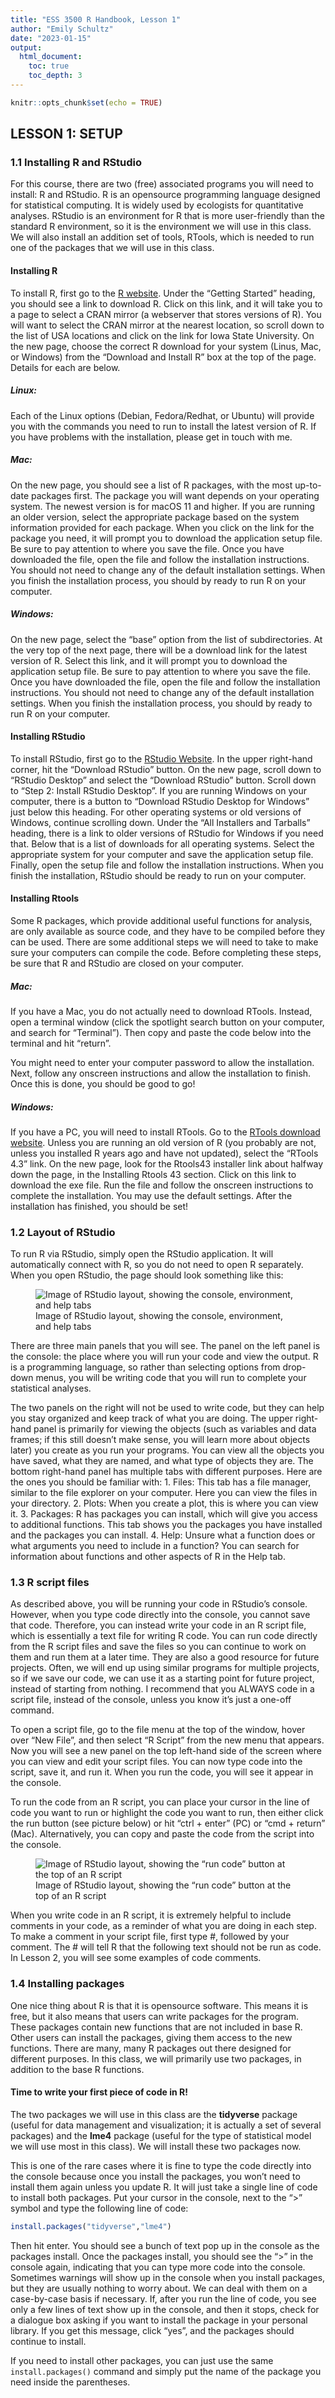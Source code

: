 ```yaml
---
title: "ESS 3500 R Handbook, Lesson 1"
author: "Emily Schultz"
date: "2023-01-15"
output: 
  html_document:
    toc: true
    toc_depth: 3
---
```


```r
knitr::opts_chunk$set(echo = TRUE)
```

## LESSON 1: SETUP
### 1.1 Installing R and RStudio

For this course, there are two (free) associated programs you will need to install: R and RStudio. R is an opensource programming language designed for statistical computing. It is widely used by ecologists for quantitative analyses. RStudio is an environment for R that is more user-friendly than the standard R environment, so it is the environment we will use in this class. We will also install an addition set of tools, RTools, which is needed to run one of the packages that we will use in this class.

#### Installing R
To install R, first go to the [R website](https://www.r-project.org/). Under the “Getting Started” heading, you should see a link to download R. Click on this link, and it will take you to a page to select a CRAN mirror (a webserver that stores versions of R). You will want to select the CRAN mirror at the nearest location, so scroll down to the list of USA locations and click on the link for Iowa State University. On the new page, choose the correct R download for your system (Linus, Mac, or Windows) from the “Download and Install R” box at the top of the page. Details for each are below.

##### Linux:
Each of the Linux options (Debian, Fedora/Redhat, or Ubuntu) will provide you with the commands you need to run to install the latest version of R. If you have problems with the installation, please get in touch with me.

##### Mac:
On the new page, you should see a list of R packages, with the most up-to-date packages first. The package you will want depends on your operating system. The newest version is for macOS 11 and higher. If you are running an older version, select the appropriate package based on the system information provided for each package. When you click on the link for the package you need, it will prompt you to download the application setup file. Be sure to pay attention to where you save the file. Once you have downloaded the file, open the file and follow the installation instructions. You should not need to change any of the default installation settings. When you finish the installation process, you should by ready to run R on your computer.

##### Windows:
On the new page, select the “base” option from the list of subdirectories. At the very top of the next page, there will be a download link for the latest version of R. Select this link, and it will prompt you to download the application setup file. Be sure to pay attention to where you save the file. Once you have downloaded the file, open the file and follow the installation instructions. You should not need to change any of the default installation settings. When you finish the installation process, you should by ready to run R on your computer.

#### Installing RStudio
To install RStudio, first go to the [RStudio Website](https://www.rstudio.com). In the upper right-hand corner, hit the “Download RStudio” button. On the new page, scroll down to “RStudio Desktop” and select the “Download RStudio” button. Scroll down to “Step 2: Install RStudio Desktop”. If you are running Windows on your computer, there is a button to “Download RStudio Desktop for Windows” just below this heading. For other operating systems or old versions of Windows, continue scrolling down. Under the “All Installers and Tarballs” heading, there is a link to older versions of RStudio for Windows if you need that. Below that is a list of downloads for all operating systems. Select the appropriate system for your computer and save the application setup file. Finally, open the setup file and follow the installation instructions. When you finish the installation, RStudio should be ready to run on your computer.

#### Installing Rtools
Some R packages, which provide additional useful functions for analysis, are only available as source code, and they have to be compiled before they can be used. There are some additional steps we will need to take to make sure your computers can compile the code. Before completing these steps, be sure that R and RStudio are closed on your computer.

##### Mac:
If you have a Mac, you do not actually need to download RTools. Instead, open a terminal window (click the spotlight search button on your computer, and search for "Terminal"). Then copy and paste the code below into the terminal and hit "return".

You might need to enter your computer password to allow the installation. Next, follow any onscreen instructions and allow the installation to finish. Once this is done, you should be good to go!

##### Windows:
If you have a PC, you will need to install RTools. Go to the [RTools download website](https://cran.r-project.org/bin/windows/Rtools/). Unless you are running an old version of R (you probably are not, unless you installed R years ago and have not updated), select the "RTools 4.3" link. On the new page, look for the Rtools43 installer link about halfway down the page, in the Installing Rtools 43 section. Click on this link to download the exe file. Run the file and follow the onscreen instructions to complete the installation. You may use the default settings. After the installation has finished, you should be set!

### 1.2	Layout of RStudio
To run R via RStudio, simply open the RStudio application. It will automatically connect with R, so you do not need to open R separately. When you open RStudio, the page should look something like this:

![Image of RStudio layout, showing the console, environment, and help tabs](RStudio.png)

There are three main panels that you will see. The panel on the left panel is the console: the place where you will run your code and view the output. R is a programming language, so rather than selecting options from drop-down menus, you will be writing code that you will run to complete your statistical analyses. 

The two panels on the right will not be used to write code, but they can help you stay organized and keep track of what you are doing. The upper right-hand panel is primarily for viewing the objects (such as variables and data frames; if this still doesn’t make sense, you will learn more about objects later) you create as you run your programs. You can view all the objects you have saved, what they are named, and what type of objects they are. The bottom right-hand panel has multiple tabs with different purposes. Here are the ones you should be familiar with:
1.	Files: This tab has a file manager, similar to the file explorer on your computer. Here you can view the files in your directory.
2.	Plots: When you create a plot, this is where you can view it.
3.	Packages: R has packages you can install, which will give you access to additional functions. This tab shows you the packages you have installed and the packages you can install.
4.	Help: Unsure what a function does or what arguments you need to include in a function? You can search for information about functions and other aspects of R in the Help tab.

### 1.3	R script files
As described above, you will be running your code in RStudio’s console. However, when you type code directly into the console, you cannot save that code. Therefore, you can instead write your code in an R script file, which is essentially a text file for writing R code. You can run code directly from the R script files and save the files so you can continue to work on them and run them at a later time. They are also a good resource for future projects. Often, we will end up using similar programs for multiple projects, so if we save our code, we can use it as a starting point for future project, instead of starting from nothing. I recommend that you ALWAYS code in a script file, instead of the console, unless you know it’s just a one-off command.

To open a script file, go to the file menu at the top of the window, hover over “New File”, and then select “R Script” from the new menu that appears. Now you will see a new panel on the top left-hand side of the screen where you can view and edit your script files. You can now type code into the script, save it, and run it. When you run the code, you will see it appear in the console.

To run the code from an R script, you can place your cursor in the line of code you want to run or highlight the code you want to run, then either click the run button (see picture below) or hit "ctrl + enter" (PC) or "cmd + return" (Mac). Alternatively, you can copy and paste the code from the script into the console.

![Image of RStudio layout, showing the "run code" button at the top of an R script](RunRCode.png)

When you write code in an R script, it is extremely helpful to include comments in your code, as a reminder of what you are doing in each step. To make a comment in your script file, first type #, followed by your comment. The # will tell R that the following text should not be run as code. In Lesson 2, you will see some examples of code comments. 

### 1.4	Installing packages
One nice thing about R is that it is opensource software. This means it is free, but it also means that users can write packages for the program. These packages contain new functions that are not included in base R. Other users can install the packages, giving them access to the new functions. There are many, many R packages out there designed for different purposes. In this class, we will primarily use two packages, in addition to the base R functions.

#### Time to write your first piece of code in R!
The two packages we will use in this class are the **tidyverse** package (useful for data management and visualization; it is actually a set of several packages) and the **lme4** package (useful for the type of statistical model we will use most in this class). We will install these two packages now.

This is one of the rare cases where it is fine to type the code directly into the console because once you install the packages, you won’t need to install them again unless you update R. It will just take a single line of code to install both packages. Put your cursor in the console, next to the “>” symbol and type the following line of code:

```r
install.packages("tidyverse","lme4")
```

Then hit enter. You should see a bunch of text pop up in the console as the packages install. Once the packages install, you should see the “>” in the console again, indicating that you can type more code into the console. Sometimes warnings will show up in the console when you install packages, but they are usually nothing to worry about. We can deal with them on a case-by-case basis if necessary. If, after you run the line of code, you see only a few lines of text show up in the console, and then it stops, check for a dialogue box asking if you want to install the package in your personal library. If you get this message, click “yes”, and the packages should continue to install.

If you need to install other packages, you can just use the same `install.packages()` command and simply put the name of the package you need inside the parentheses.

